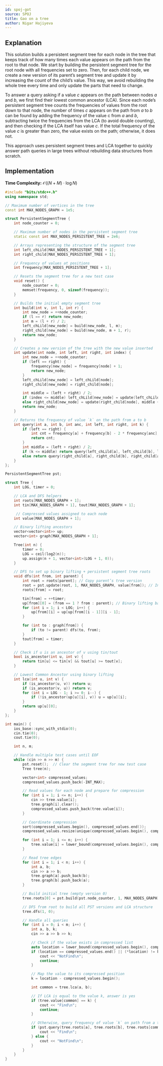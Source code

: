 ```yaml
---
id: spoj-got
source: SPOJ
title: Gao on a tree
author: Nigar Hajiyeva
---
```

## Explanation
This solution builds a persistent segment tree for each node in the tree that keeps track of how many times each value appears on the path from the root to that node. We start by building the persistent segment tree for the root node with all frequencies set to zero. Then, for each child node, we create a new version of its parent’s segment tree and update it by increasing the count of the child’s value. This way, we avoid rebuilding the whole tree every time and only update the parts that need to change.

To answer a query asking if a value $c$ appears on the path between nodes $a$ and $b$, we first find their lowest common ancestor (LCA). Since each node’s persistent segment tree counts the frequencies of values from the root down to that node, the number of times $c$ appears on the path from $a$ to $b$ can be found by adding the frequency of the value c from $a$ and $b$, subtracting twice the frequencies from the LCA (to avoid double counting), and then checking if the LCA itself has value $c$. If the total frequency of the value $c$ is greater than zero, the value exists on the path; otherwise, it does not.

This approach uses persistent segment trees and LCA together to quickly answer path queries in large trees without rebuilding data structures from scratch.

## Implementation

**Time Complexity:** $\mathcal{O}((N+M) \cdot \log{N})$

<LanguageSection>
<CPPSection>

```cpp
#include "bits/stdc++.h"
using namespace std;

// Maximum number of vertices in the tree
const int MAX_NODES_GRAPH = 1e5;

struct PersistentSegmentTree {
    int node_counter = 0;

    // Maximum number of nodes in the persistent segment tree
    static const int MAX_NODES_PERSISTENT_TREE = 2e6;

    // Arrays representing the structure of the segment tree
    int left_chLild[MAX_NODES_PERSISTENT_TREE + 1];
    int right_child[MAX_NODES_PERSISTENT_TREE + 1];

    // Frequency of values at positions
    int frequency[MAX_NODES_PERSISTENT_TREE + 1];   

    // Resets the segment tree for a new test case
    void reset() {
        node_counter = 0;
        memset(frequency, 0, sizeof(frequency));  
    }

    // Builds the initial empty segment tree  
    int build(int v, int l, int r) {
        int new_node = ++node_counter;
        if (l == r) return new_node;
        int m = (l + r) / 2;
        left_chLild[new_node] = build(new_node, l, m);
        right_child[new_node] = build(new_node, m + 1, r);
        return new_node;
    }

    // Creates a new version of the tree with the new value inserted
    int update(int node, int left, int right, int index) {
        int new_node = ++node_counter;
        if (left == right) {
            frequency[new_node] = frequency[node] + 1;
            return new_node; 
        }
        left_chLild[new_node] = left_chLild[node];
        right_child[new_node] = right_child[node];

        int middle = (left + right) / 2;
        if (index <= middle) left_chLild[new_node] = update(left_chLild[node], left, middle, index);
        else right_child[new_node] = update(right_child[node], middle + 1, right, index);
        return new_node;
    }

    // Returns the frequency of value `k` on the path from a to b  
    int query(int a, int b, int anc, int left, int right, int k) {
        if (left == right) {
            int cnt = frequency[a] + frequency[b] - 2 * frequency[anc];
            return cnt;
        }
        int middle = (left + right) / 2;
        if (k <= middle) return query(left_chLild[a], left_chLild[b], left_chLild[anc], left, middle, k);
        else return query(right_child[a], right_child[b], right_child[anc], middle + 1, right, k);
    }
};

PersistentSegmentTree pst;

struct Tree {
    int LOG, timer = 0;

    // LCA and DFS helpers
    int roots[MAX_NODES_GRAPH + 1];
    int tin[MAX_NODES_GRAPH + 1], tout[MAX_NODES_GRAPH + 1];

     // Compressed values assigned to each node
    int value[MAX_NODES_GRAPH + 1];

    // Binary lifting ancestors
    vector<vector<int>> up;         
    vector<int> graph[MAX_NODES_GRAPH + 1];

    Tree(int n) {
        timer = 0;
        LOG = ceil(log2(n));
        up.assign(n + 1, vector<int>(LOG + 1, 0));
    }

    // DFS to set up binary lifting + persistent segment tree roots
    void dfs(int from, int parent) {
        int root = roots[parent]; // Copy parent’s tree version
        root = pst.update(root, 1, MAX_NODES_GRAPH, value[from]); // Insert current node value
        roots[from] = root;

        tin[from] = ++timer;
        up[from][0] = (from == 1 ? from : parent); // Binary lifting base case
        for (int i = 1; i < LOG; i++) {
            up[from][i] = up[up[from][i - 1]][i - 1];
        }

        for (int to : graph[from]) {
            if (to != parent) dfs(to, from);
        }
        tout[from] = timer;
    }

    // Check if u is an ancestor of v using tin/tout
    bool is_ancestor(int u, int v) {
        return tin[u] <= tin[v] && tout[u] >= tout[v];
    }

    // Lowest Common Ancestor using binary lifting
    int lca(int u, int v) {
        if (is_ancestor(u, v)) return u;
        if (is_ancestor(v, u)) return v;
        for (int i = LOG - 1; i >= 0; i--) {
            if (!is_ancestor(up[u][i], v)) u = up[u][i];
        }
        return up[u][0];
    }
};

int main() {
    ios_base::sync_with_stdio(0);
    cin.tie(0);
    cout.tie(0);

    int n, m;

    // Handle multiple test cases until EOF
    while (cin >> n >> m) {
        pst.reset();  // Clear the segment tree for new test case
        Tree tree(n);

        vector<int> compressed_values;
        compressed_values.push_back(-INT_MAX);  

        // Read values for each node and prepare for compression
        for (int i = 1; i <= n; i++) {
            cin >> tree.value[i];
            tree.graph[i].clear();
            compressed_values.push_back(tree.value[i]);
        }

        // Coordinate compression
        sort(compressed_values.begin(), compressed_values.end());
        compressed_values.resize(unique(compressed_values.begin(), compressed_values.end()) - compressed_values.begin());

        for (int i = 1; i <= n; i++) {
            tree.value[i] = lower_bound(compressed_values.begin(), compressed_values.end(), tree.value[i]) - compressed_values.begin();  
        }

        // Read tree edges
        for (int i = 1; i < n; i++) {
            int a, b;
            cin >> a >> b;
            tree.graph[a].push_back(b);
            tree.graph[b].push_back(a);
        }

        // Build initial tree (empty version 0)
        tree.roots[0] = pst.build(pst.node_counter, 1, MAX_NODES_GRAPH);

        // DFS from root to build all PST versions and LCA structure
        tree.dfs(1, 0);

        // Handle all queries
        for (int i = 0; i < m; i++) {
            int a, b, k;
            cin >> a >> b >> k;

            // Check if the value exists in compressed list
            auto location = lower_bound(compressed_values.begin(), compressed_values.end(), k);
            if (location == compressed_values.end() || (*location) != k) {
                cout << "NotFind\n";
                continue;
            }

            // Map the value to its compressed position
            k = location - compressed_values.begin();

            int common = tree.lca(a, b);

            // If LCA is equal to the value k, answer is yes
            if (tree.value[common] == k) {
                cout << "Find\n";
                continue;
            }

            // Otherwise, query frequency of value `k` on path from a to b
            if (pst.query(tree.roots[a], tree.roots[b], tree.roots[common], 1, MAX_NODES_GRAPH, k)) {
                cout << "Find\n";
            } else {
                cout << "NotFind\n";
            }
        }
    }
}
 
```

</CPPSection>
</LanguageSection>
